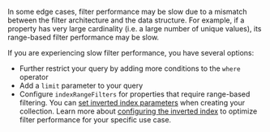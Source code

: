 In some edge cases, filter performance may be slow due to a mismatch between the filter architecture and the data structure. For example, if a property has very large cardinality (i.e. a large number of unique values), its range-based filter performance may be slow.

If you are experiencing slow filter performance, you have several options:

- Further restrict your query by adding more conditions to the `where` operator
- Add a `limit` parameter to your query
- Configure `indexRangeFilters` for properties that require range-based filtering. You can [set inverted index parameters](/weaviate/manage-collections/collection-operations#set-inverted-index-parameters) when creating your collection. Learn more about [configuring the inverted index](/weaviate/concepts/indexing/inverted-index#configure-the-inverted-index) to optimize filter performance for your specific use case.
